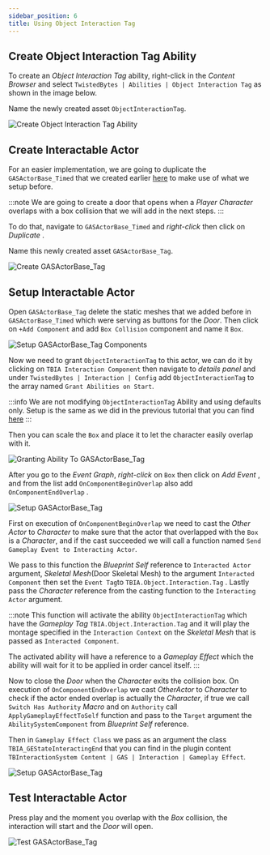 ```yaml
---
sidebar_position: 6
title: Using Object Interaction Tag
---
```


## Create Object Interaction Tag Ability

To create an *Object Interaction Tag* ability, right-click in the *Content Browser*
and select `TwistedBytes | Abilities | Object Interaction Tag` <Step text="1"/> as shown in the image below.

Name the newly created asset `ObjectInteractionTag`.

![Create Object Interaction Tag Ability](_static/img/object_tag/01_create_object_tag.png)

## Create Interactable Actor

For an easier implementation, we are going to duplicate the `GASActorBase_Timed` that we created earlier [here](/docs/quick-start/using-object-timed) to make use 
of what we setup before.

:::note
We are going to create a door that opens when a *Player Character* overlaps with a box collision that we will add in the next steps.
:::

To do that, navigate to `GASActorBase_Timed` <Step text="1"/> and *right-click* then click on *Duplicate* <Step text="2"/>.

Name this newly created asset `GASActorBase_Tag`.

![Create GASActorBase_Tag](_static/img/object_tag/02_Duplicate_door.png)

## Setup Interactable Actor

Open `GASActorBase_Tag` delete the static meshes <Step text="1"/> that we added before in `GASActorBase_Timed` which were serving as buttons for the *Door*. 
Then click on `+Add Component` and add `Box Collision` component <Step text="2"/> and name it `Box`.

![Setup GASActorBase_Tag Components](_static/img/object_tag/03_setup_actor_components.png)

Now we need to grant `ObjectInteractionTag` to this actor, we can do it by clicking on `TBIA Interaction Component` <Step text="1"/> then navigate to 
*details panel* and under `TwistedBytes | Interaction | Config` add `ObjectInteractionTag` <Step text="2"/> to the array named `Grant Abilities on Start`.

:::info
We are not modifying `ObjectInteractionTag` Ability and using defaults only. Setup is the same as we did in the previous tutorial that you can find [here](/docs/quick-start/using-object-timed)
:::

Then you can scale the `Box` <Step text="3"/> and place it to let the character easily overlap with it.

![Granting Ability To GASActorBase_Tag](_static/img/object_tag/04_grant_ability.png)

After you go to the *Event Graph*, *right-click* on `Box` <Step text="1"/> then click on *Add Event* <Step text="2"/>, and from the list add 
`OnComponentBeginOverlap` <Step text="3"/> also add `OnComponentEndOverlap` <Step text="4"/>.

![Setup GASActorBase_Tag](_static/img/object_tag/05a_setup_actor.png)

First on execution of `OnComponentBeginOverlap` we need to cast the *Other Actor* to *Character* to make sure that the actor that overlapped with the `Box`
is a *Character*, and if the cast succeeded we will call a function named `Send Gameplay Event to Interacting Actor`. 

We pass to this function the *Blueprint Self* reference to `Interacted Actor` argument, *Skeletal Mesh*(Door Skeletal Mesh) to the argument `Interacted Component` then set the `Event Tag`to `TBIA.Object.Interaction.Tag` <Step text="1"/>. Lastly pass the *Character* reference from the casting function to the `Interacting Actor` argument.

:::note
This function will activate the ability `ObjectInteractionTag` which have the *Gameplay Tag* `TBIA.Object.Interaction.Tag` and it will play the montage specified 
in the `Interaction Context` on the *Skeletal Mesh* that is passed as `Interacted Component`.

The activated ability will have a reference to a *Gameplay Effect* which the ability will wait for it to be applied in order cancel itself.
:::

Now to close the *Door* when the *Character* exits the collision box. On execution of `OnComponentEndOverlap` we cast *OtherActor* to *Character* to check
if the actor ended overlap is actually the *Character*, if true we call `Switch Has Authority` *Macro* and on `Authority` call `ApplyGameplayEffectToSelf`
function and pass to the `Target` argument the `AbilitySystemComponent` from *Blueprint Self* reference. 

Then in `Gameplay Effect Class` we pass as an argument the class `TBIA_GEStateInteractingEnd` <Step text="2"/> that you can find in the plugin content `TBInteractionSystem Content | GAS | Interaction | Gameplay Effect`.

![Setup GASActorBase_Tag](_static/img/object_tag/05b_setup_actor.png)

## Test Interactable Actor

Press play and the moment you overlap with the *Box* collision, the interaction will start and the *Door* will open.

![Test GASActorBase_Tag](_static/img/object_tag/06_press_play.png)


